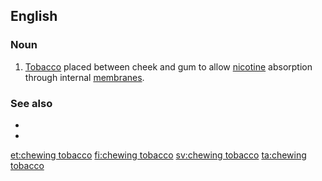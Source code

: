 ==English==

===Noun===
{{en-noun|head=[[chewing]] [[tobacco]]}}
# {{label|en|US}} [[tobacco|Tobacco]] placed between cheek and gum to allow [[nicotine]] absorption through internal [[membrane]]s.

===See also===
* {{l|en|quid}}
* {{l|en|snuff}}

[[et:chewing tobacco]]
[[fi:chewing tobacco]]
[[sv:chewing tobacco]]
[[ta:chewing tobacco]]
